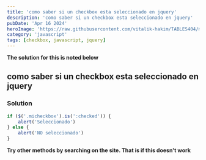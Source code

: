 ```yaml
---
title: 'como saber si un checkbox esta seleccionado en jquery'
description: 'como saber si un checkbox esta seleccionado en jquery'
pubDate: 'Apr 16 2024'
heroImage: 'https://raw.githubusercontent.com/vitalik-hakim/TABLES404/main/error_b/JavaScript.png'
category: 'javascript'
tags: [checkbox, javascript, jquery]
---
```


**The solution for this is noted below**

## como saber si un checkbox esta seleccionado en jquery

### Solution

```javascript
if ($('.micheckbox').is(':checked')) {
	alert('Seleccionado')
} else {
	alert('NO seleccionado')
}
```

**Try other methods by searching on the site. That is if this doesn't work**

